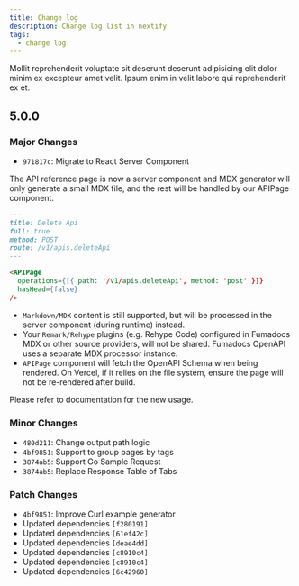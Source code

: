 ```yaml
---
title: Change log
description: Change log list in nextify 
tags:
  - change log
---
```


Mollit reprehenderit voluptate sit deserunt deserunt adipisicing elit dolor minim ex excepteur amet velit. Ipsum enim in velit labore qui reprehenderit ex et. 

## 5.0.0

### Major Changes

- `971817c`: Migrate to React Server Component

The API reference page is now a server component and  MDX generator will only generate a small MDX file, and the rest will be handled by our APIPage component.

```markdown title="delete-api.md"
---
title: Delete Api
full: true
method: POST
route: /v1/apis.deleteApi
---

<APIPage
  operations={[{ path: '/v1/apis.deleteApi', method: 'post' }]}
  hasHead={false}
/>
```

* `Markdown/MDX` content is still supported, but will be processed in the server component (during runtime) instead.
* Your `Remark/Rehype` plugins (e.g. Rehype Code) configured in Fumadocs MDX or other source providers, will not be shared. Fumadocs OpenAPI uses a separate MDX processor instance.
* `APIPage` component will fetch the OpenAPI Schema when being rendered. On Vercel, if it relies on the file system, ensure the page will not be re-rendered after build.

Please refer to documentation for the new usage.

### Minor Changes

- `480d211`: Change output path logic
- `4bf9851`: Support to group pages by tags
- `3874ab5`: Support Go Sample Request
- `3874ab5`: Replace Response Table of Tabs

### Patch Changes

- `4bf9851`: Improve Curl example generator
- Updated dependencies `[f280191]`
- Updated dependencies `[61ef42c]`
- Updated dependencies `[deae4dd]`
- Updated dependencies `[c8910c4]`
- Updated dependencies `[c8910c4]`
- Updated dependencies `[6c42960]`
